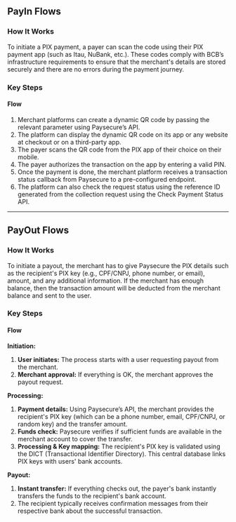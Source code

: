 ## PayIn Flows

### How It Works
To initiate a PIX payment, a payer can scan the code using their PIX payment app (such as Itau, NuBank, etc.).
These codes comply with BCB’s infrastructure requirements to ensure that the merchant's details are stored securely and there are no errors during the payment journey.

### Key Steps

#### Flow
1. Merchant platforms can create a dynamic QR code by passing the relevant parameter using Paysecure’s API.
2. The platform can display the dynamic QR code on its app or any website at checkout or on a third-party app.
3. The payer scans the QR code from the PIX app of their choice on their mobile.
4. The payer authorizes the transaction on the app by entering a valid PIN.
5. Once the payment is done, the merchant platform receives a transaction status callback from Paysecure to a pre-configured endpoint.
6. The platform can also check the request status using the reference ID generated from the collection request using the Check Payment Status API.

---

## PayOut Flows

### How It Works
To initiate a payout, the merchant has to give Paysecure the PIX details such as the recipient's PIX key (e.g., CPF/CNPJ, phone number, or email), amount, and any additional information.
If the merchant has enough balance, then the transaction amount will be deducted from the merchant balance and sent to the user.

### Key Steps

#### Flow

**Initiation:**
1. **User initiates:** The process starts with a user requesting payout from the merchant.
2. **Merchant approval:** If everything is OK, the merchant approves the payout request.

**Processing:**
1. **Payment details:** Using Paysecure’s API, the merchant provides the recipient's PIX key (which can be a phone number, email, CPF/CNPJ, or random key) and the transfer amount.
2. **Funds check:** Paysecure verifies if sufficient funds are available in the merchant account to cover the transfer.
3. **Processing & Key mapping:** The recipient's PIX key is validated using the DICT (Transactional Identifier Directory). This central database links PIX keys with users' bank accounts.

**Payout:**
1. **Instant transfer:** If everything checks out, the payer's bank instantly transfers the funds to the recipient's bank account.
2. The recipient typically receives confirmation messages from their respective bank about the successful transaction.
